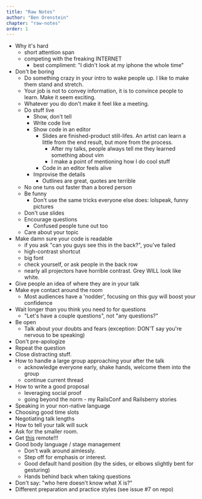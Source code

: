 ```yaml
---
title: "Raw Notes"
author: "Ben Orenstein"
chapter: "raw-notes"
order: 1
---
```


- Why it's hard
  - short attention span
  - competing with the freaking INTERNET
    - best compliment: "I didn't look at my iphone the whole time"
- Don't be boring
  - Do something crazy in your intro to wake people up. I like to make them stand and stretch.
  - Your job is not to convey information, it is to convince people to learn. Make it seem exciting.
  - Whatever you do don't make it feel like a meeting.
  - Do stuff live
    - Show, don't tell
    - Write code live
    - Show code in an editor
      - Slides are finished-product still-lifes. An artist can learn a little from the end result, but more from the process.
        - After my talks, people always tell me they learned something about vim
        - I make a point of mentioning how I do cool stuff
      - Code in an editor feels alive
    - Improvise the details
      - Outlines are great, quotes are terrible
  - No one tuns out faster than a bored person
  - Be funny
    - Don't use the same tricks everyone else does: lolspeak, funny pictures
  - Don't use slides
  - Encourage questions
    - Confused people tune out too
  - Care about your topic
- Make damn sure your code is readable
  - if you ask "can you guys see this in the back?", you've failed
  - high-contrast shortcut
  - big font
  - check yourself, or ask people in the back row
  - nearly all projectors have horrible contrast. Grey WILL look like white.
- Give people an idea of where they are in your talk
- Make eye contact around the room
  - Most audiences have a 'nodder', focusing on this guy will boost your confidence
- Wait longer than you think you need to for questions
  - "Let's have a couple questions", not "any questions?"
- Be open
  - Talk about your doubts and fears (exception: DON'T say you're nervous to be speaking)
- Don't pre-apologize
- Repeat the question
- Close distracting stuff.
- How to handle a large group approaching your after the talk
  - acknowledge everyone early, shake hands, welcome them into the group
  - continue current thread
- How to write a good proposal
  - leveraging social proof
  - going beyond the norm - my RailsConf and Railsberry stories
- Speaking in your non-native language
- Choosing good time slots
- Negotiating talk lengths
- How to tell your talk will suck
- Ask for the smaller room.
- Get [this](http://www.logitech.com/mice-pointers/presentation-remote/devices/5873) remote!!!
- Good body language / stage management
  - Don't walk around aimlessly.
  - Step off for emphasis or interest.
  - Good default hand position (by the sides, or elbows slightly bent for gesturing)
  - Hands behind back when taking questions
- Don't say: "who here doesn't know what X is?"
- Different preparation and practice styles (see issue #7 on repo)
